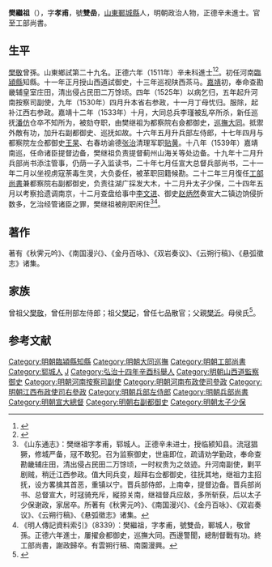 {{明清人物信息框
| 姓名 = 樊繼祖
| 原名 =
| 圖片名稱= 
| 圖片大小 =
| 圖片說明 = 
| 最高職務 = 太子少保資善大夫工部尚書
| 國家 = 大明 
| 爵位 =
| 籍貫 = [[山東承宣布政使司|山東承宣布政使司]][[兗州府|兗州府]][[濟寧州|濟寧州]][[鄆城縣|鄆城縣]]
| 族裔 = 
| 旗籍 = 
| 字號 = 字孝甫，號雙嵒
| 諡號 =
| 出生日期 = 成化十七年（1481年）
| 出生地點 = 
| 逝世日期 = 嘉靖三十七年（1558年）
| 逝世地點 =
| 墓葬 =
| 配偶 = 
| 親屬 = （曾祖父）[[樊敬|樊敬]]；次子樊士吉
| 出身 =
* 弘治十四年辛酉科舉人
* 正德六年辛未科同進士出身
| 經歷 =
| 著作 =  
}}
'''樊繼祖'''（{{bd|1481年||1558年||Fan樊}}），字'''孝甫'''，號'''雙嵒'''，[[山東承宣布政使司|山東]][[鄆城縣|鄆城縣]]人，明朝政治人物，正德辛未進士。官至工部尚書。

== 生平 ==
[[樊敬|樊敬]]曾孫。山東鄉試第二十九名。正德六年（1511年）辛未科進士<ref>{{Cite book|title=《皇明贡举考》卷五|last=（明）[[张朝瑞|张朝瑞]]|first=|publisher=《续修四库全书》史部第828册|year=|isbn=|location=|pages=}}</ref><ref>{{Cite book|title=贡举志五种 上|last=鲁小俊，江俊伟著|first=|publisher=武汉：武汉大学出版社|year=2009|isbn=978-7-307-07043-1|location=|pages=}}</ref>。初任河南[[臨潁縣|臨潁縣]]知縣。十一年正月授山西道試御史，十三年巡视陕西茶马。[[嘉靖|嘉靖]]初，奉命查勘畿辅皇室庄田，清出侵占民田二万馀顷。四年（1525年）以病乞归，五年起升河南按察司副使，九年（1530年）四月升本省右参政，十一月丁母忧归。服除，起补江西右参政。嘉靖十二年（1533年）十月，大同总兵李瑾被乱卒所杀，新任巡抚[[潘仿|潘仿]]仓卒不知所为，被劾夺职，由樊继祖为都察院右僉都御史，[[大同巡撫|巡撫大同]]。抵禦外敵有功，加升右副都御史、巡抚如故。十六年五月升兵部左侍郎，十七年四月与都察院左佥都御史[[王杲|王杲]]、右春坊谕德[[张治|张治]]清理军职[[贴黄|贴黄]]。十八年（1539年）嘉靖南巡，任命诸臣提督边备，樊继祖负责提督蓟州山海关等处边备。十九年十二月升兵部尚书添注管事，仍荫一子入监读书，二十年七月任宣大总督兵部尚书，二十一年二月以坐视虏寇荼毒生灵，大负委任，被革职回籍候勘。二十二年三月復任[[工部尚書|工部尚書]]兼都察院右副都御史，负责往湖广採发大木，十二月升太子少保，二十四年五月以考察拾遗调南京，十二月查盘给事中[[李文进|李文进]]、御史[[赵炳然|赵炳然]]奏宣大二镇边饷侵折数多，乞治经管诸臣之罪，樊继祖被削职闲住<ref>《山东通志》：樊继祖字孝甫，郓城人。正德辛未进士，授临颍知县。流冦猖獗，修城严备，冦不敢犯。召为监察御史，世庙即位，疏请劝学勤政，奉命查勘畿辅庄田，清出侵占民田二万馀顷，一时权贵为之敛迹。升河南副使，剿平剧贼，稍迁江西参政。值大同兵变，超拜右佥都御史，往抚其地，继祖力主招抚，设方畧擒其首恶，重镇以宁。晋兵部侍郎，上南幸，提督边备。晋兵部尚书、总督宣大，时冦骑充斥，縦掠关南，继祖督兵应敌，多所斩获，后以太子少保谢政，家居卒。所著有《秋霁元吟》、《南国漫兴》、《金丹百咏》、《双岩奏议》、《云朔行稿》、《悬弧徵志》诸集。</ref><ref>《明人傳記資料索引》（8339）：樊繼祖，字孝甫，號雙嵒，鄆城人，敬曾孫。正德六年進士，屢擢僉都御史，巡撫大同。西邊警聞，總制督戰有功。終工部尚書，謝政歸卒。有雲朔行稿、南園漫興。</ref>。

==著作==
著有《秋霁元吟》、《南国漫兴》、《金丹百咏》、《双岩奏议》、《云朔行稿》、《悬弧徵志》诸集。

==家族==
曾祖父[[樊敬|樊敬]]，曾任刑部左侍郎；祖父[[樊玘|樊玘]]，曾任七品散官；父親[[樊沂|樊沂]]。母侯氏<ref>{{Cite book|title=天一阁藏明代科举录选刊 登科录 点校本|last=龚延明主编|first=|publisher=宁波出版社|year=2016|isbn=978-7-5526-2320-8|location=宁波|pages=|quote=《天一閣藏明代科舉錄選刊.登科錄》之《正德六年辛未科進士登科錄》}}</ref>。

==参考文献==
{{reflist}}

{{start box}}
{{s-off}}
{{s-before|[[劉本淳|劉本淳]]}}
{{s-title|明朝臨潁縣知縣|1511年}}
{{s-after|[[孫孟舉|孫孟舉]]}}
{{end box}}

{{正德六年辛未科殿試金榜}}

{{Authority control}}

{{DEFAULTSORT:Fan樊}}
[[Category:明朝臨潁縣知縣|Category:明朝臨潁縣知縣]]
[[Category:明朝大同巡撫|Category:明朝大同巡撫]]
[[Category:明朝工部尚書|Category:明朝工部尚書]]
[[Category:郓城人|Category:郓城人]]
[[Category:樊姓|J]]
[[Category:弘治十四年辛酉科舉人|Category:弘治十四年辛酉科舉人]]
[[Category:明朝山西道監察御史|Category:明朝山西道監察御史]]
[[Category:明朝河南按察司副使|Category:明朝河南按察司副使]]
[[Category:明朝河南布政使司參政|Category:明朝河南布政使司參政]]
[[Category:明朝江西布政使司右參政|Category:明朝江西布政使司右參政]]
[[Category:明朝兵部左侍郎|Category:明朝兵部左侍郎]]
[[Category:明朝兵部尚書|Category:明朝兵部尚書]]
[[Category:明朝宣大總督|Category:明朝宣大總督]]
[[Category:明朝右副都御史|Category:明朝右副都御史]]
[[Category:明朝太子少保|Category:明朝太子少保]]